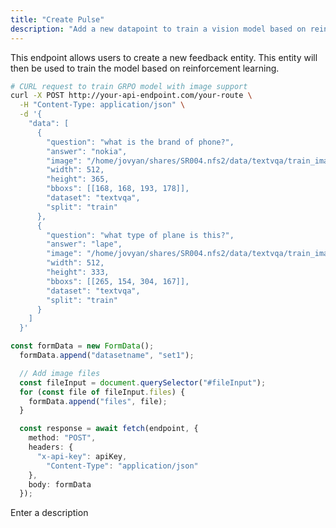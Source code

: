 ```yaml
---
title: "Create Pulse"
description: "Add a new datapoint to train a vision model based on reinforcement learning"
---
```


This endpoint allows users to create a new feedback entity. This entity will then be used to train the model based on reinforcement learning.

<RequestExample>

```bash bash
# CURL request to train GRPO model with image support
curl -X POST http://your-api-endpoint.com/your-route \
  -H "Content-Type: application/json" \
  -d '{
    "data": [
      {
        "question": "what is the brand of phone?",
        "answer": "nokia",
        "image": "/home/jovyan/shares/SR004.nfs2/data/textvqa/train_images/0054c91397f2fe05.jpg",
        "width": 512,
        "height": 365,
        "bboxs": [[168, 168, 193, 178]],
        "dataset": "textvqa",
        "split": "train"
      },
      {
        "question": "what type of plane is this?",
        "answer": "lape",
        "image": "/home/jovyan/shares/SR004.nfs2/data/textvqa/train_images/005635e119b9f32f.jpg",
        "width": 512,
        "height": 333,
        "bboxs": [[265, 154, 304, 167]],
        "dataset": "textvqa",
        "split": "train"
      }
    ]
  }'
```


```typescript nodejs
const formData = new FormData();
  formData.append("datasetname", "set1");

  // Add image files
  const fileInput = document.querySelector("#fileInput");
  for (const file of fileInput.files) {
    formData.append("files", file);
  }

  const response = await fetch(endpoint, {
    method: "POST",
    headers: {
      "x-api-key": apiKey,
		"Content-Type": "application/json"
    },
    body: formData
  });
```

</RequestExample>

<ResponseField name="response" type="string">
  Enter a description
</ResponseField>